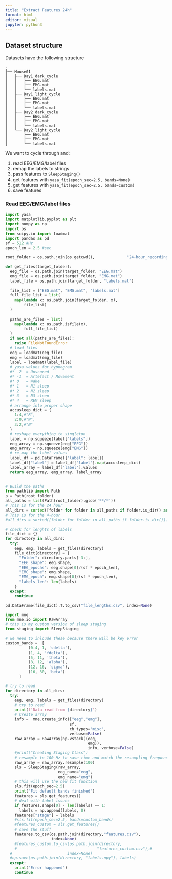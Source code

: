 ```yaml
---
title: "Extract Features 24h"
format: html
editor: visual
jupyter: python3
---
```


## Dataset structure

Datasets have the following structure

    .
    ├── Mouse01
    │   ├── Day1_dark_cycle
    │   │   ├── EEG.mat
    │   │   ├── EMG.mat
    │   │   └── labels.mat
    │   ├── Day1_light_cycle
    │   │   ├── EEG.mat
    │   │   ├── EMG.mat
    │   │   └── labels.mat
    │   ├── Day2_dark_cycle
    │   │   ├── EEG.mat
    │   │   ├── EMG.mat
    │   │   └── labels.mat
    │   └── Day2_light_cycle
    │       ├── EEG.mat
    │       ├── EMG.mat
    │       └── labels.mat

We want to cycle through and:

1.  read EEG/EMG/label files
2.  remap the labels to strings
3.  pass features to `SleepStaging()`
4.  get features with `yasa_fit(epoch_sec=2.5, bands=None)`
5.  get features with `yasa_fit(epoch_sec=2.5, bands=custom)`
6.  save features

### Read EEG/EMG/label files

```python
import yasa
import matplotlib.pyplot as plt
import numpy as np
import os
from scipy.io import loadmat
import pandas as pd
sf = 512 #Hz
epoch_len = 2.5 #sec

root_folder = os.path.join(os.getcwd(),              "24-hour_recordings")

def get_files(target_folder):
  eeg_file = os.path.join(target_folder, "EEG.mat")
  emg_file = os.path.join(target_folder, "EMG.mat")
  label_file = os.path.join(target_folder, "labels.mat")
  
  file_list = ["EEG.mat", "EMG.mat", "labels.mat"]
  full_file_list = list(
    map(lambda x: os.path.join(target_folder, x), 
        file_list)
  )
  
  paths_are_files = list(
    map(lambda x: os.path.isfile(x),
        full_file_list)
  )
  if not all(paths_are_files):
    raise FileNotFoundError
  # load files
  eeg = loadmat(eeg_file)
  emg = loadmat(emg_file)
  label = loadmat(label_file)
  # yasa values for hypnogram
  #* -2  = Unscored
  #* -1  = Artefact / Movement
  #* 0   = Wake
  #* 1   = N1 sleep
  #* 2   = N2 sleep
  #* 3   = N3 sleep
  #* 4   = REM sleep
  # arrange into proper shape
  accusleep_dict = {
    1:4,#"R",
    2:0,#"W",
    3:2,#"N"
  }
  # reshape everything to singleton
  label = np.squeeze(label["labels"])
  eeg_array = np.squeeze(eeg["EEG"])
  emg_array = np.squeeze(emg["EMG"])
  # re-map the label values
  label_df = pd.DataFrame({"label": label})
  label_df["label"] = label_df["label"].map(accusleep_dict)
  label_array = label_df["label"].values
  return eeg_array, emg_array, label_array
  
```

```python
# Build the paths
from pathlib import Path
p = Path(root_folder)
all_paths = list(Path(root_folder).glob('**/*'))
# This is for the 24 hour
all_dirs = sorted([folder for folder in all_paths if folder.is_dir() and "cycle" in str(folder)])
# This is for the 4-hour
#all_dirs = sorted([folder for folder in all_paths if folder.is_dir()])

```

```python
# check for lenghts of labels
file_dict = {}
for directory in all_dirs:
  try:
    eeg, emg, labels = get_files(directory)
    file_dict[directory] = {
      "Folder": directory.parts[-3:],
      "EEG_shape": eeg.shape,
      "EEG_epochs": eeg.shape[0]/(sf * epoch_len),
      "EMG_shape": emg.shape,
      "EMG_epoch": emg.shape[0]/(sf * epoch_len),
      "labels_len": len(labels)
    }
  except:
    continue


```

```python
pd.DataFrame(file_dict).T.to_csv("file_lengths.csv", index=None)
```

```python
import mne
from mne.io import RawArray
# this is my custom version of sleep staging
from staging import SleepStaging

# we need to inlcude these because there will be key error
custom_bands =  [
          (0.4, 1, 'sdelta'), 
          (1, 4, 'fdelta'), 
          (5, 11, 'theta'),
          (8, 12, 'alpha'), 
          (12, 16, 'sigma'), 
          (16, 30, 'beta')
      ]

# try to read
for directory in all_dirs:
  try:
    eeg, emg, labels = get_files(directory)
    # try to read
    print(f'Data read from {directory}')
    # Create array
    info =  mne.create_info(["eeg","emg"], 
                            sf, 
                            ch_types='misc', 
                            verbose=False)
    raw_array = RawArray(np.vstack((eeg, 
                                    emg)),
                                    info, verbose=False)
    #print("Creating Staging Class")
    # resample to 100 Hz to save time and match the resampling frequency of mne and visbrain
    raw_array = raw_array.resample(100)
    sls = SleepStaging(raw_array,
                       eeg_name="eeg", 
                       emg_name="emg")
    # this will use the new fit function
    sls.fit(epoch_sec=2.5)
    print("Fit default bands finished")
    features = sls.get_features()
    # deal with label issues
    if features.shape[0] - len(labels) == 1:
      labels = np.append(labels, 0)
    features["stage"] = labels
    #sls.fit(epoch_sec=2.5, bands=custom_bands)
    #features_custom = sls.get_features()
    # save the stuff
    features.to_csv(os.path.join(directory,"features.csv"),
                    index=None)
    #features_custom.to_csv(os.path.join(directory,
    #                                   "features_custom.csv"),# 
  #                        index=None)
  #np.save(os.path.join(directory, "labels.npy"), labels)
  except:
    print("Error happened")
    continue

```

```python

```
